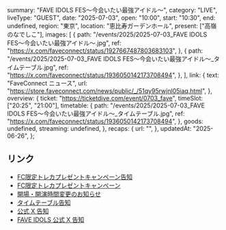   summary: "FAVE IDOLS FES〜今会いたい最強アイドル〜",
  category: "LIVE",
  liveType: "GUEST",
  date: "2025-07-03",
  open: "10:00",
  start: "10:30",
  end: undefined,
  region: "東京",
  location: "恵比寿ガーデンホール",
  present: ["高嶺のなでしこ"],
  images: [
    {
      path: "/events/2025/2025-07-03_FAVE IDOLS FES〜今会いたい最強アイドル〜.jpg",
      ref: "https://x.com/faveconnect/status/1927667487803683103",
    },
    {
      path: "/events/2025/2025-07-03_FAVE IDOLS FES〜今会いたい最強アイドル〜_タイムテーブル.jpg",
      ref: "https://x.com/faveconnect/status/1936050142173708494",
    },
  ],
  link: {
    text: "FaveConnect ニュース",
    url: "https://store.faveconnect.com/news/public/_/51qy95rwjnl05iaq.html",
  },
  overview: {
    ticket: "https://ticketdive.com/event/0703_fave",
    timeSlot: ["20:25", "21:00"],
    timetable: {
      path: "/events/2025/2025-07-03_FAVE IDOLS FES〜今会いたい最強アイドル〜_タイムテーブル.jpg",
      ref: "https://x.com/faveconnect/status/1936050142173708494",
    },
    goods: undefined,
    streaming: undefined,
  },
  recaps: {
    url: "",
  },
  updatedAt: "2025-06-26",
};

## リンク

- [FC限定トレカプレゼントキャンペーン告知](https://x.com/faveconnect/status/1937798120857104722)
- [FC限定トレカプレゼントキャンペーン](https://store.faveconnect.com/news/public/_/943z0wiatm9rgfly.html)
- [開場・開演時間変更のお知らせ](https://x.com/faveconnect/status/1938155684350333002)
- [タイムテーブル告知](https://x.com/faveconnect/status/1936050142173708494)
- [公式 X 告知](https://x.com/takanenofficial/status/1927953071977680908)
- [FAVE IDOLS 公式 X 告知](https://x.com/faveconnect/status/1927667487803683103)
